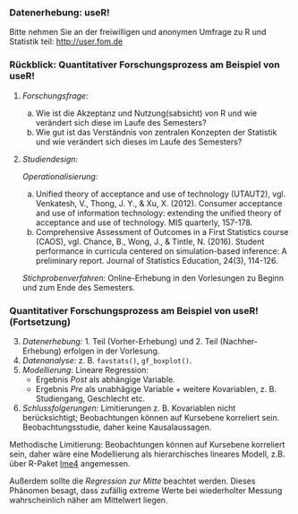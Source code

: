 ### Datenerhebung: useR!

Bitte nehmen Sie an der freiwilligen und anonymen Umfrage zu R und Statistik teil: [http://user.fom.de](http://user.fom.de)


### Rückblick: Quantitativer Forschungsprozess am Beispiel von useR! {.shrink}

1.  *Forschungsfrage:*
    a) Wie ist die Akzeptanz und Nutzung(sabsicht) von R und wie verändert sich diese im Laufe des Semesters?
    b) Wie gut ist das Verständnis von zentralen Konzepten der Statistik und wie verändert sich dieses im Laufe des Semesters?
2. *Studiendesign:*

    *Operationalisierung:*
      a) Unified theory of acceptance and use of technology (UTAUT2), vgl. Venkatesh, V., Thong, J. Y., & Xu, X. (2012). Consumer acceptance and use of information technology: extending the unified theory of acceptance and use of technology. MIS quarterly, 157-178.
      b) Comprehensive Assessment of Outcomes in a First Statistics course (CAOS), vgl. Chance, B., Wong, J., & Tintle, N. (2016). Student performance in curricula centered on simulation-based inference: A preliminary report. Journal of Statistics Education, 24(3), 114-126.
    
    *Stichprobenverfahren:* Online-Erhebung in den Vorlesungen zu Beginn und zum Ende des Semesters.



### Quantitativer Forschungsprozess am Beispiel von useR! (Fortsetzung) {.shrink}

3.  *Datenerhebung:* 1. Teil (Vorher-Erhebung) und 2. Teil (Nachher-Erhebung) erfolgen in der Vorlesung.
4.  *Datenanalyse:* z. B. `favstats()`, `gf_boxplot()`.
5.  *Modellierung*: Lineare Regression:
    - Ergebnis *Post* als abhängige Variable.
    - Ergebnis *Pre* als unabhägige Variable + weitere Kovariablen, z. B. Studiengang, Geschlecht etc.
6.  *Schlussfolgerungen:* Limitierungen z. B. Kovariablen nicht berücksichtigt; Beobachtungen können auf Kursebene korreliert sein. Beobachtungsstudie, daher keine Kausalaussagen.

Methodische Limitierung: Beobachtungen können auf Kursebene korreliert sein, daher wäre eine Modellierung als hierarchisches lineares Modell, z.B. über R-Paket [lme4](https://cran.r-project.org/package=lme4) angemessen.

Außerdem sollte die *Regression zur Mitte* beachtet werden. Dieses Phänomen besagt, dass zufällig extreme Werte bei wiederholter Messung wahrscheinlich näher am Mittelwert liegen.


